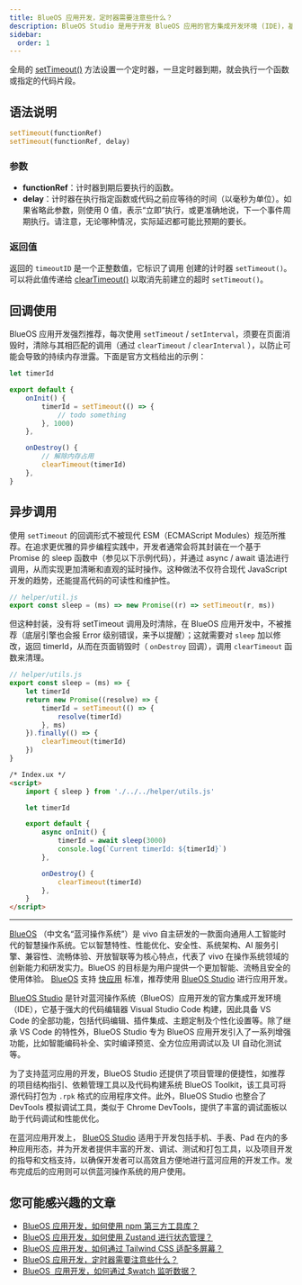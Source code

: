 ```yaml
---
title: BlueOS 应用开发，定时器需要注意些什么？
description: BlueOS Studio 是用于开发 BlueOS 应用的官方集成开发环境 (IDE)，基于 Visual Studio Code 构建，功能强大、使用简单。本文旨在介绍“定时器（setTimeout）使用及注意事项”。
sidebar:
  order: 1
---
```


全局的 [setTimeout()](https://developer.mozilla.org/en-US/docs/Web/API/setTimeout) 方法设置一个定时器，一旦定时器到期，就会执行一个函数或指定的代码片段。

## 语法说明

```js
setTimeout(functionRef)
setTimeout(functionRef, delay)
```

### 参数

- **functionRef**：计时器到期后要执行的函数。
- **delay**：计时器在执行指定函数或代码之前应等待的时间（以毫秒为单位）。如果省略此参数，则使用 0 值，表示“立即”执行，或更准确地说，下一个事件周期执行。请注意，无论哪种情况，实际延迟都可能比预期的要长。

### 返回值

返回的 `timeoutID` 是一个正整数值，它标识了调用 创建的计时器 `setTimeout()`。可以将此值传递给 [clearTimeout()](https://developer.mozilla.org/en-US/docs/Web/API/clearTimeout) 以取消先前建立的超时 `setTimeout()`。

## 回调使用

BlueOS 应用开发强烈推荐，每次使用 `setTimeout` / `setInterval`，须要在页面消毁时，清除与其相匹配的调用（通过 `clearTimeout` / `clearInterval` ），以防止可能会导致的持续内存泄露。下面是官方文档给出的示例：

```js
let timerId

export default {
	onInit() {
		timerId = setTimeout(() => {
			// todo something
		}, 1000)
	},

	onDestroy() {
		// 解除内存占用
		clearTimeout(timerId)
	},
}
```

## 异步调用

使用 `setTimeout` 的回调形式不被现代 ESM（ECMAScript Modules）规范所推荐。在追求更优雅的异步编程实践中，开发者通常会将其封装在一个基于 Promise 的 sleep 函数中（参见以下示例代码），并通过 async / await 语法进行调用，从而实现更加清晰和直观的延时操作。这种做法不仅符合现代 JavaScript 开发的趋势，还能提高代码的可读性和维护性。

```js
// helper/util.js
export const sleep = (ms) => new Promise((r) => setTimeout(r, ms))
```

但这种封装，没有将 setTimeout 调用及时清除，在 BlueOS 应用开发中，不被推荐（底层引擎也会报 Error 级别错误，来予以提醒）；这就需要对 `sleep` 加以修改，返回 timerId，从而在页面销毁时（ `onDestroy` 回调），调用 `clearTimeout` 函数来清理。

```js
// helper/utils.js
export const sleep = (ms) => {
	let timerId
	return new Promise((resolve) => {
		timerId = setTimeout(() => {
			resolve(timerId)
		}, ms)
	}).finally(() => {
		clearTimeout(timerId)
	})
}
```

```html
/* Index.ux */
<script>
	import { sleep } from './../../helper/utils.js'

	let timerId

	export default {
		async onInit() {
			timerId = await sleep(3000)
			console.log(`Current timerId: ${timerId}`)
		},

		onDestroy() {
			clearTimeout(timerId)
		},
	}
</script>
```

--- 

[BlueOS](https://www.blueos.com.cn/) （中文名“蓝河操作系统”）是 vivo 自主研发的一款面向通用人工智能时代的智慧操作系统。它以智慧特性、性能优化、安全性、系统架构、AI 服务引擎、兼容性、流畅体验、开放智联等为核心特点，代表了 vivo 在操作系统领域的创新能力和研发实力。BlueOS 的目标是为用户提供一个更加智能、流畅且安全的使用体验。 [BlueOS](https://www.blueos.com.cn/) 支持 [快应用](https://doc.quickapp.cn/) 标准，推荐使用 [BlueOS Studio](https://studio.blueos.com.cn/install) 进行应用开发。

[BlueOS Studio](https://studio.blueos.com.cn/) 是针对蓝河操作系统（BlueOS）应用开发的官方集成开发环境（IDE），它基于强大的代码编辑器 Visual Studio Code 构建，因此具备 VS Code 的全部功能，包括代码编辑、插件集成、主题定制及个性化设置等。除了继承 VS Code 的特性外，BlueOS Studio 专为 BlueOS 应用开发引入了一系列增强功能，比如智能编码补全、实时编译预览、全方位应用调试以及 UI 自动化测试等。

为了支持蓝河应用的开发，BlueOS Studio 还提供了项目管理的便捷性，如推荐的项目结构指引、依赖管理工具以及代码构建系统 BlueOS Toolkit，该工具可将源代码打包为 `.rpk` 格式的应用程序文件。此外，BlueOS Studio 也整合了 DevTools 模拟调试工具，类似于 Chrome DevTools，提供了丰富的调试面板以助于代码调试和性能优化。

在蓝河应用开发上， [BlueOS Studio](https://studio.blueos.com.cn/) 适用于开发包括手机、手表、Pad 在内的多种应用形态，并为开发者提供丰富的开发、调试、测试和打包工具，以及项目开发的指导和文档支持，以确保开发者可以高效且方便地进行蓝河应用的开发工作。发布完成后的应用则可以供蓝河操作系统的用户使用。


## 您可能感兴趣的文章

- [BlueOS 应用开发，如何使用 npm 第三方工具库？](https://quickapp.lovejade.cn/blueos-app-development-how-to-use-npm/)
- [BlueOS 应用开发，如何使用 Zustand 进行状态管理？](https://quickapp.lovejade.cn/blueos-app-how-to-use-zustand-for-state-management/)
- [BlueOS 应用开发，如何通过 Tailwind CSS 适配多屏幕？](https://quickapp.lovejade.cn/blueos-app-development-how-to-adapt-to-multiple-screens-with-tailwind-css/)
- [BlueOS 应用开发，定时器需要注意些什么？](https://quickapp.lovejade.cn/blueos-app-development-what-to-consider-with-timers/)
- [BlueOS  应用开发，如何通过 $watch 监听数据？](https://quickapp.lovejade.cn/blueos-app-development-how-to-use-watch-to-monitor-data/)
